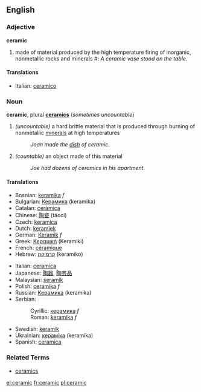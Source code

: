 ==English==
===Adjective===
'''ceramic'''

# made of material produced by the high temperature firing of inorganic, nonmetallic rocks and minerals #: ''A ceramic vase stood on the table.''

====Translations====
*Italian: [[ceramico]]

===Noun===
{{Wikipedia}}
'''ceramic''', plural '''[[ceramics]]''' (''sometimes uncountable'')

# ''(uncountable)'' a hard brittle material that is produced through burning of nonmetallic [[mineral]]s at high temperatures
#: ''Joan made the [[dish]] of ceramic.''
# ''(countable)'' an object made of this material
#: ''Joe had dozens of ceramics in his apartment.''

====Translations====
{{top}}
*Bosnian: [[keramika]] ''f''
*Bulgarian: [[Керамика]] (keramika)
*Catalan: [[ceràmica]]
*Chinese: [[陶瓷]] (táocí)
*Czech: [[keramica]]
*Dutch: [[keramiek]]
*German: [[Keramik]] ''f''
*Greek: [[Κεραμική]] (Keramiki)
*French: [[céramique]]
*Hebrew: [[קרמיקה]] (keramiko)
{{mid}}
*Italian: [[ceramica]]
*Japanese: [[陶器]], [[陶芸品]]
*Malaysian: [[seramik]]
*Polish: [[ceramika]] ''f''
*Russian: [[Керамика]] (keramika)
*Serbian:
*:Cyrillic: [[керамика]] ''f''
*:Roman: [[keramika]] ''f''
*Swedish: [[keramik]]
*Ukrainian: [[кераміка]] (keramika)
*Spanish: [[ceramica]]
{{bottom}}

===Related Terms===
*[[ceramics]]

[[el:ceramic]]
[[fr:ceramic]]
[[pl:ceramic]]